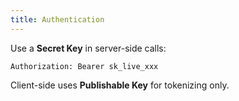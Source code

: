 ```yaml
---
title: Authentication
---
```


Use a **Secret Key** in server-side calls:

```
Authorization: Bearer sk_live_xxx
```

Client-side uses **Publishable Key** for tokenizing only.
